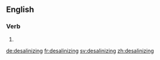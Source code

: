 ==English==

===Verb===
{{head|en}}

# {{present participle of|desalinize|lang=en}}

[[de:desalinizing]]
[[fr:desalinizing]]
[[sv:desalinizing]]
[[zh:desalinizing]]